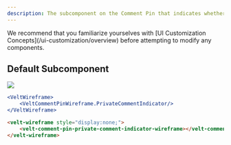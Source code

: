 ```yaml
---
description: The subcomponent on the Comment Pin that indicates whether the Comment is a Private Comment
---
```


<Note>
We recommend that you familiarize yourselves with [UI Customization Concepts](/ui-customization/overview) before attempting to modify any components.
</Note>


## Default Subcomponent

![](/images/customization/Private_comments.png)

<RequestExample>

```jsx React / Next.js
<VeltWireframe>
    <VeltCommentPinWireframe.PrivateCommentIndicator/>
</VeltWireframe>
```


```HTML HTML
<velt-wireframe style="display:none;">
    <velt-comment-pin-private-comment-indicator-wireframe></velt-comment-pin-private-comment-indicator-wireframe>
</velt-wireframe>
```
</RequestExample>

